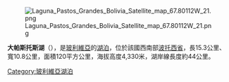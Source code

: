 [[Image:Laguna_Pastos_Grandes_Bolivia_Satellite_map_67.80112W_21.png|right]]

{{coord|21|38|22|S|67|48|00|W|type:waterbody_region:BO_source:eswiki|display=title}}

'''大帕斯托斯湖'''（{{lang-es|Laguna Pastos Grandes}}），是[[玻利維亞|玻利維亞]]的[[湖泊|湖泊]]，位於該國西南部[[波托西省|波托西省]]，長15.3公里、寬10.8公里，面積120平方公里，海拔高度4,330米，湖岸線長度約44公里。

{{Bolivia-geo-stub}}
[[Category:玻利維亞湖泊|Category:玻利維亞湖泊]]